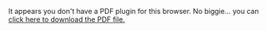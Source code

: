 ```{=html}
<object data="cv.pdf" type="application/pdf" width="100%" height="100%" style="min-height:100vh;">
    <p>It appears you don't have a PDF plugin for this browser.
    No biggie... you can <a href="cv.pdf">click here to
    download the PDF file.</a></p>
</object>
```